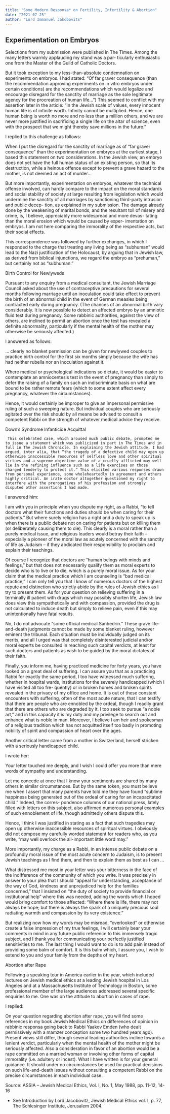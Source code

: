 ```yaml
---
title: "Some Modern Responsa* on Fertility, Infertility & Abortion"
date: "2021-07-25"
author: "Lord Immanuel Jakobovits"
---
```


## Experimentation on Embryos

Selections from my submission were published in The Times. Among the many letters warmly applauding my stand was a par- ticularly enthusiastic one from the Master of the Guild of Catholic Doctors.

But it took exception to my less-than-absolute condemnation on experiments on embryos. I had stated: “Of far graver consequence (than the recommendation approving experiments on in vitro embryos under certain conditions) are the recommendations which would legalize and encourage disregard for the sanctity of marriage as the sole legitimate agency for the procreation of human life…”) This seemed to conflict with my assertion later in the article: “In the Jewish scale of values, every innocent human life is of infinite worth. Infinity cannot be multiplied. Hence, one human being is worth no more and no less than a million others, and we are never more justified in sacrificing a single life on the altar of science, even with the prospect that we might thereby save millions in the future.”

I replied to this challenge as follows:

When I put the disregard for the sanctity of marriage as of “far graver consequence” than the experimentation on embryos at the earliest stage, I based this statement on two considerations. In the Jewish view, an embryo does not yet have the full human status of an existing person, so that its destruction, while a heinous offence except to prevent a grave hazard to the mother, is not deemed an act of murder…

But more importantly, experimentation on embryos, whatever the technical offense involved, can hardly compare to the impact on the moral standards and social stability of society at large resulting from legislation which would undermine the sanctity of all marriages by sanctioning third-party intrusion and public decep- tion, as explained in my submission. The damage already done by the weakening of marital bonds, and the resultant toll of misery and crime, is, I believe, appreciably more widespread and more devas- tating than the moral erosion which would be caused by exper- imentation on embryos. I am not here comparing the immorality of the respective acts, but their social effects.

This correspondence was followed by further exchanges, in which I responded to the charge that treating any living being as “subhuman” would lead to the Nazi justification of the Holocaust, by arguing that in Jewish law, as derived from biblical injunctions, we regard the embryo as “prehuman,” but certainly not as “subhuman.”

 

Birth Control for Newlyweds

Pursuant to any enquiry from a medical consultant, the Jewish Marriage Council asked about the use of contraceptive precautions for several months following marriage until an inoculation could take effect to prevent the birth of an abnormal child in the event of German measles being contracted early during pregnancy. (The chances of an abnormal birth vary considerably. It is now possible to detect an affected embryo by an amniotic fluid test during pregnancy. Some rabbinic authorities, against the view of others, are inclined to permit an abortion once the test has revealed a definite abnormality, particularly if the mental health of the mother may otherwise be seriously affected.)

I answered as follows:

… clearly no blanket permission can be given for newlywed couples to practice birth control for the first six months simply because the wife has had neither rubella nor an inoculation against it.

Where medical or psychological indications so dictate, it would be easier to contemplate an amniocentesis test in the event of pregnancy than simply to defer the raising of a family on such an indiscriminate basis on what are bound to be rather remote fears (which to some extent affect every pregnancy, whatever the circumstances).

Hence, it would certainly be improper to give an impersonal permissive ruling of such a sweeping nature. But individual couples who are seriously agitated over the risk should by all means be advised to consult a competent Rabbi on the strength of whatever medical advice they receive.

 

Down’s Syndrome Infanticide Acquittal

     This celebrated case, which aroused much public debate, prompted me to issue a statement which was publicized in part in The Times and in full in The Jewish Chronicle. In explaining the Jewish attitude, I had argued, inter alia, that “the tragedy of a defective child may open up otherwise inaccessible resources of selfless love and other spiritual virtues and a supreme objective value of a cruelly afflicted may well lie in the refining influence such as a life exercises on those charged tenderly to protect it.” This elicited various responses drawn from personal experience, some wholeheartedly in agreement and others highly critical. An irate doctor altogether questioned my right to interfere with the prerogatives of his profession and strongly disputed other assertions I had made.

I answered him:

I am with you in principle when you dispute my right, as a Rabbi, “to tell doctors what their functions and duties should be when caring for their patients.” But where surely religion has a right and a duty to speak up is when there is a public debate not on caring for patients but on killing them (or deliberately causing them to die). This clearly is a moral rather than a purely medical issue, and religious leaders would betray their faith – especially a pioneer of the moral law as acutely concerned with the sanctity of life as Judaism – if they abdicated their responsibility to proclaim and explain their teachings.

Of course I recognize that doctors are “human beings with minds and feelings,” but that does not necessarily qualify them as moral experts to decide who is to live or to die, which is a purely moral issue. As for your claim that the medical practice which I am counseling is “bad medical practice,” I can only tell you that I know of numerous doctors of the highest repute and distinction who strictly abide by the rules of Jewish ethics as I try to present them. As for your question on relieving suffering in a terminally ill patient with drugs which may possibly shorten life, Jewish law does view this sympathetically and with compassion, provided the drug is not calculated to induce death but simply to relieve pain, even if this may unintentionally have fatal results.

No, I do not advocate “some official medical Sanhedrin.” These grave life-and-death judgments cannot be made by some blanket ruling, however eminent the tribunal. Each situation must be individually judged on its merits, and all I urged was that completely disinterested judicial and/or moral experts be consulted in reaching such capital verdicts, at least for such doctors and patients as wish to be guided by the moral dictates of their faith.

Finally, you inform me, having practiced medicine for forty years, you have looked on a great deal of suffering. I can assure you that as a practicing Rabbi for exactly the same period, I too have witnessed much suffering, whether in hospital wards, institutions for the severely handicapped (which I have visited all too fre- quently) or in broken homes and broken spirits revealed in the privacy of my office and home. It is out of these constant encounters with suffering, often of the most acute nature, that I can testify that there are people who are ennobled by the ordeal, though I readily grant that there are others who are degraded by it. I too seek to pursue “a noble art,” and in this capacity it is my duty and my privilege to search out and enhance what is noble in man. Moreover, I believe I am heir and spokesman of a religious tradition which has not acquitted itself too badly in promoting nobility of spirit and compassion of heart over the ages.

 

Another critical letter came from a mother in Switzerland, herself stricken with a seriously handicapped child.

I wrote her:

Your letter touched me deeply, and I wish I could offer you more than mere words of sympathy and understanding.

Let me concede at once that I know your sentiments are shared by many others in similar circumstances. But by the same token, you must believe me when I assert that many parents have told me they have found “sublime happiness being generated out of the ordeal of caring for an incapacitated child.” Indeed, the corres- pondence columns of our national press, lately filled with letters on this subject, also affirmed numerous personal examples of such ennoblement of life, though admittedly others dispute this.

Hence, I think I was justified in stating as a fact that such tragedies may open up otherwise inaccessible resources of spiritual virtues. I obviously did not compose my carefully worded statement for readers who, as you write, “may well overlook the all-important little word may.”

More importantly, my charge as a Rabbi, in an intense public debate on a profoundly moral issue of the most acute concern to Judaism, is to present Jewish teachings as I find them, and then to explain them as best as I can …

What distressed me most in your letter was your bitterness in the face of the indifference of the community of which you write. It was precisely in answer to your plea that I should “appeal for understanding, acceptance of the way of God, kindness and unprejudiced help for the families concerned,” that I insisted on “the duty of society to provide financial or institutional help” where this was needed, adding the words which I hoped would bring comfort to those affected: “Where there is life, there may not always be hope; but there is always the spark of a uniquely precious soul radiating warmth and compassion by its very existence.”

But realizing now how my words may be misread, “overlooked” or otherwise create a false impression of my true feelings, I will certainly bear your comments in mind in any future public reference to this immensely tragic subject, and I thank you for communicating your perfectly justified sensitivities to me. The last thing I would want to do is to add pain instead of providing some balm of comfort. It is this balm which, I assure you, I wish to extend to you and your family from the depths of my heart.

 

Abortion after Rape

Following a speaking tour in America earlier in the year, which included lectures on Jewish medical ethics at a leading Jewish hospital in Los Angeles and at a Massachusetts Institute of Technology in Boston, some professional member of the large audiences addressed several specific enquiries to me. One was on the attitude to abortion in cases of rape.

I replied:

On your question regarding abortion after rape, you will find some references in my book Jewish Medical Ethics on differences of opinion in rabbinic responsa going back to Rabbi Yaakov Emden (who dealt permissively with a mamzer conception some two hundred years ago). Present views still differ, though several leading authorities incline towards a lenient verdict, particularly when the mental health of the mother might be seriously affected. Also a consideration in favor of an abortion would be a rape committed on a married woman or involving other forms of capital immorality (i.e. adultery or incest). What I have written is for your general guidance. It should under no circumstances be used for practical decisions on such life-and-death issues without consulting a competent Rabbi on the precise circumstances in each individual case.

 

Source: ASSIA – Jewish Medical Ethics,
Vol. I, No. 1, May 1988, pp. 11-12, 14-16

 


*  See Introduction by Lord Jacobovitz, Jewish Medical Ethics vol. I, p. 77, The Schlesinger Institute, Jerusalem 2004. 
